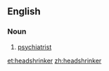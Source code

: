 ==English==

===Noun===
{{en-noun}}

# {{humorous}} [[psychiatrist]]

[[et:headshrinker]]
[[zh:headshrinker]]